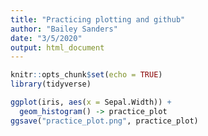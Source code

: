 ```yaml
---
title: "Practicing plotting and github"
author: "Bailey Sanders"
date: "3/5/2020"
output: html_document
---
```


```r
knitr::opts_chunk$set(echo = TRUE)
library(tidyverse)
```



```r
ggplot(iris, aes(x = Sepal.Width)) +
  geom_histogram() -> practice_plot
ggsave("practice_plot.png", practice_plot)

```


```r

```

